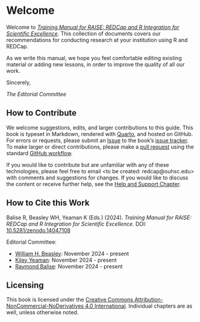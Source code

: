 # Welcome {.unnumbered #sec-welcome}

Welcome to [*Training Manual for RAISE: REDCap and R Integration for Scientific Excellence*](https://redcap-tools.github.io/raise-manual-v1/).
This collection of documents covers our recommendations for conducting research at your institution using R and REDCap.

As we write this manual,
we hope you feel comfortable editing existing material or adding new lessons,
in order to improve the quality of all our work.

Sincerely,

_The Editorial Committee_

## How to Contribute {#sec-welcome-contribute}

We welcome suggestions, edits, and larger contributions to this guide.
This book is typeset in Markdown, rendered with [Quarto](https://quarto.org/), and hosted on GitHub.
For errors or requests, please submit an [Issue](https://docs.github.com/en/issues/tracking-your-work-with-issues/about-issues)
to the book's [issue tracker](https://github.com/redcap-tools/raise-manual-v1/issues).
To make larger or direct contributions, please make a [pull request](https://github.com/redcap-tools/raise-manual-v1/pulls) using the standard [GitHub workflow](https://docs.github.com/en/get-started/quickstart/contributing-to-projects).

If you would like to contribute but are unfamiliar with any of these technologies, please feel free to email <to be created: redcap@ouhsc.edu> with comments and suggestions for changes.
If you would like to discuss the content or receive further help, see the [Help and Support Chapter](begin/support.md).

## How to Cite this Work {#sec-welcome-cite}

Balise R, Beasley WH, Yeaman K (Eds.) (2024).
_Training Manual for RAISE: REDCap and R Integration for Scientific Excellence_.
DOI: [10.5281/zenodo.14047108](https://zenodo.org/record/14047108)

Editorial Committee:

* [William H. Beasley](https://orcid.org/0000-0002-5613-5006): November 2024 - present
* [Kiley Yeaman](https://www.linkedin.com/in/kileyyeaman/): November 2024 - present
* [Raymond Balise](https://orcid.org/0000-0002-9856-5901): November 2024 - present

## Licensing {#sec-welcome-licensing}

This book is licensed under the [Creative Commons Attribution-NonCommercial-NoDerivatives 4.0 International](https://creativecommons.org/licenses/by-nc-nd/4.0/).
Individual chapters are as well, unless otherwise noted.

<!-- ## Funding {#sec-welcome-funding}

This content is solely the responsibility of the authors and does not necessarily represent the official views of the National Institutes of Health or the N3C program.

Any analyses herein were conducted using the NCATS N3C Data Enclave supported by NCATS U24 TR002306, Axel Informatics Subcontract Number: NCATS-P00438-B and made possible because of the patients whose data was contributed by [partner organizations](https://covid.cd2h.org/dtas).
We gratefully acknowledge the [scientists](https://covid.cd2h.org/acknowledgements) who have contributed to the on-going development of this community resource [@haendel_2020].

Funding and support for individual authors is listed in @sec-funding. -->

